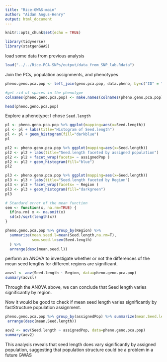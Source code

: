 ```yaml
---
title: "Rice-GWAS-main"
author: "Aidan Angus-Henry"
output: html_document
---
```


```r
knitr::opts_chunk$set(echo = TRUE)
```

```r
library(tidyverse)
library(statgenGWAS)
```

load some data from previous analysis

```r
load("../../Rice-PCA-SNPs/output/data_from_SNP_lab.Rdata")
```

Join the PCs, population assignments, and phenotypes

```r
pheno.geno.pca.pop <- left_join(geno.pca.pop, data.pheno, by=c("ID" = "NSFTVID"))

#get rid of spaces in the phenotype
colnames(pheno.geno.pca.pop) <- make.names(colnames(pheno.geno.pca.pop))

head(pheno.geno.pca.pop)
```


Explore a phenotype: I chose `Seed.length`

```r
pl <- pheno.geno.pca.pop %>% ggplot(mapping=aes(x=Seed.length))
pl <- pl + labs(title="Histogram of Seed.length")
pl <- pl + geom_histogram(fill="darkblue")
pl

pl2 <- pheno.geno.pca.pop %>% ggplot(mapping=aes(x=Seed.length))
pl2 <- pl2 + labs(title="Seed.length faceted by assigned population")
pl2 <- pl2 + facet_wrap(facets= ~ assignedPop )
pl2 <- pl2 + geom_histogram(fill="blue")
pl2

pl3 <- pheno.geno.pca.pop %>% ggplot(mapping=aes(x=Seed.length))
pl3 <- pl3 + labs(title="Seed.length faceted by Region")
pl3 <- pl3 + facet_wrap(facets= ~ Region )
pl3 <- pl3 + geom_histogram(fill="darkgreen")
pl3
```

```r
# Standard error of the mean function
sem <- function(x, na.rm=TRUE) {
  if(na.rm) x <- na.omit(x)
  sd(x)/sqrt(length(x))
}

pheno.geno.pca.pop %>% group_by(Region) %>% 
  summarize(mean.seed.l=mean(Seed.length,na.rm=T),
            sem.seed.l=sem(Seed.length)
  ) %>%
  arrange(desc(mean.seed.l))
```

perform an ANOVA to investigate whether or not the differences of the mean seed lengths for different regions are significant.

```r
aovsl <- aov(Seed.length ~ Region, data=pheno.geno.pca.pop)
summary(aovsl)
```

Through the ANOVA above, we can conclude that Seed length varies significantly by region.

Now it would be good to check if mean seed length varies significantly by fastStructure population assignment.

```r
pheno.geno.pca.pop %>% group_by(assignedPop) %>% summarize(mean.Seed.length=mean(Seed.length, na.rm = T), sem.Seed.length=sem(Seed.length)) %>%
 arrange(desc(mean.Seed.length))
```

```r
aov2 <- aov(Seed.length ~ assignedPop, data=pheno.geno.pca.pop)
summary(aov2)
```

This analysis reveals that seed length does vary significantly by assigned population, suggesting that population structure could be a problem in a future GWAS